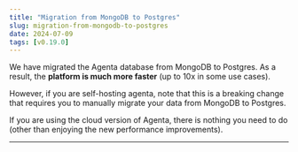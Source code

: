 ```yaml
---
title: "Migration from MongoDB to Postgres"
slug: migration-from-mongodb-to-postgres
date: 2024-07-09
tags: [v0.19.0]
---
```







We have migrated the Agenta database from MongoDB to Postgres. As a result, the **platform is much more faster** (up to 10x in some use cases).

However, if you are self-hosting agenta, note that this is a breaking change that requires you to manually migrate your data from MongoDB to Postgres.

If you are using the cloud version of Agenta, there is nothing you need to do (other than enjoying the new performance improvements).

---
